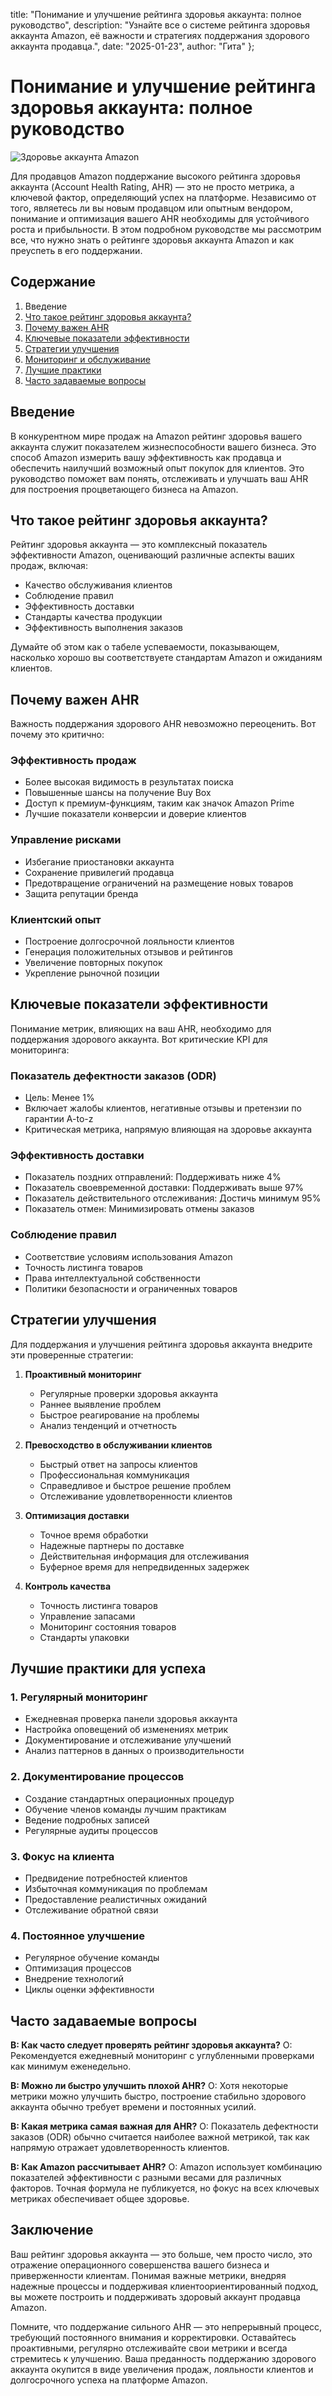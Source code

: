   title: "Понимание и улучшение рейтинга здоровья аккаунта: полное руководство",
  description: "Узнайте все о системе рейтинга здоровья аккаунта Amazon, её важности и стратегиях поддержания здорового аккаунта продавца.",
  date: "2025-01-23",
  author: "Гита"
};

# Понимание и улучшение рейтинга здоровья аккаунта: полное руководство

![Здоровье аккаунта Amazon](/images/blog/amazon-account-health.jpeg)

Для продавцов Amazon поддержание высокого рейтинга здоровья аккаунта (Account Health Rating, AHR) — это не просто метрика, а ключевой фактор, определяющий успех на платформе. Независимо от того, являетесь ли вы новым продавцом или опытным вендором, понимание и оптимизация вашего AHR необходимы для устойчивого роста и прибыльности. В этом подробном руководстве мы рассмотрим все, что нужно знать о рейтинге здоровья аккаунта Amazon и как преуспеть в его поддержании.

## Содержание

1. Введение
2. [Что такое рейтинг здоровья аккаунта?](#что-такое-рейтинг-здоровья-аккаунта)
3. [Почему важен AHR](#почему-важен-ahr)
4. [Ключевые показатели эффективности](#ключевые-показатели-эффективности)
5. [Стратегии улучшения](#стратегии-улучшения)
6. [Мониторинг и обслуживание](#мониторинг-и-обслуживание)
7. [Лучшие практики](#лучшие-практики)
8. [Часто задаваемые вопросы](#часто-задаваемые-вопросы)

## Введение

В конкурентном мире продаж на Amazon рейтинг здоровья вашего аккаунта служит показателем жизнеспособности вашего бизнеса. Это способ Amazon измерить вашу эффективность как продавца и обеспечить наилучший возможный опыт покупок для клиентов. Это руководство поможет вам понять, отслеживать и улучшать ваш AHR для построения процветающего бизнеса на Amazon.

## Что такое рейтинг здоровья аккаунта?

Рейтинг здоровья аккаунта — это комплексный показатель эффективности Amazon, оценивающий различные аспекты ваших продаж, включая:

- Качество обслуживания клиентов
- Соблюдение правил
- Эффективность доставки
- Стандарты качества продукции
- Эффективность выполнения заказов

Думайте об этом как о табеле успеваемости, показывающем, насколько хорошо вы соответствуете стандартам Amazon и ожиданиям клиентов.

## Почему важен AHR

Важность поддержания здорового AHR невозможно переоценить. Вот почему это критично:

### Эффективность продаж
- Более высокая видимость в результатах поиска
- Повышенные шансы на получение Buy Box
- Доступ к премиум-функциям, таким как значок Amazon Prime
- Лучшие показатели конверсии и доверие клиентов

### Управление рисками
- Избегание приостановки аккаунта
- Сохранение привилегий продавца
- Предотвращение ограничений на размещение новых товаров
- Защита репутации бренда

### Клиентский опыт
- Построение долгосрочной лояльности клиентов
- Генерация положительных отзывов и рейтингов
- Увеличение повторных покупок
- Укрепление рыночной позиции

## Ключевые показатели эффективности

Понимание метрик, влияющих на ваш AHR, необходимо для поддержания здорового аккаунта. Вот критические KPI для мониторинга:

### Показатель дефектности заказов (ODR)
- Цель: Менее 1%
- Включает жалобы клиентов, негативные отзывы и претензии по гарантии A-to-z
- Критическая метрика, напрямую влияющая на здоровье аккаунта

### Эффективность доставки
- Показатель поздних отправлений: Поддерживать ниже 4%
- Показатель своевременной доставки: Поддерживать выше 97%
- Показатель действительного отслеживания: Достичь минимум 95%
- Показатель отмен: Минимизировать отмены заказов

### Соблюдение правил
- Соответствие условиям использования Amazon
- Точность листинга товаров
- Права интеллектуальной собственности
- Политики безопасности и ограниченных товаров

## Стратегии улучшения

Для поддержания и улучшения рейтинга здоровья аккаунта внедрите эти проверенные стратегии:

1. **Проактивный мониторинг**
   - Регулярные проверки здоровья аккаунта
   - Раннее выявление проблем
   - Быстрое реагирование на проблемы
   - Анализ тенденций и отчетность

2. **Превосходство в обслуживании клиентов**
   - Быстрый ответ на запросы клиентов
   - Профессиональная коммуникация
   - Справедливое и быстрое решение проблем
   - Отслеживание удовлетворенности клиентов

3. **Оптимизация доставки**
   - Точное время обработки
   - Надежные партнеры по доставке
   - Действительная информация для отслеживания
   - Буферное время для непредвиденных задержек

4. **Контроль качества**
   - Точность листинга товаров
   - Управление запасами
   - Мониторинг состояния товаров
   - Стандарты упаковки

## Лучшие практики для успеха

### 1. Регулярный мониторинг
- Ежедневная проверка панели здоровья аккаунта
- Настройка оповещений об изменениях метрик
- Документирование и отслеживание улучшений
- Анализ паттернов в данных о производительности

### 2. Документирование процессов
- Создание стандартных операционных процедур
- Обучение членов команды лучшим практикам
- Ведение подробных записей
- Регулярные аудиты процессов

### 3. Фокус на клиента
- Предвидение потребностей клиентов
- Избыточная коммуникация по проблемам
- Предоставление реалистичных ожиданий
- Отслеживание обратной связи

### 4. Постоянное улучшение
- Регулярное обучение команды
- Оптимизация процессов
- Внедрение технологий
- Циклы оценки эффективности

## Часто задаваемые вопросы

**В: Как часто следует проверять рейтинг здоровья аккаунта?**
О: Рекомендуется ежедневный мониторинг с углубленными проверками как минимум еженедельно.

**В: Можно ли быстро улучшить плохой AHR?**
О: Хотя некоторые метрики можно улучшить быстро, построение стабильно здорового аккаунта обычно требует времени и постоянных усилий.

**В: Какая метрика самая важная для AHR?**
О: Показатель дефектности заказов (ODR) обычно считается наиболее важной метрикой, так как напрямую отражает удовлетворенность клиентов.

**В: Как Amazon рассчитывает AHR?**
О: Amazon использует комбинацию показателей эффективности с разными весами для различных факторов. Точная формула не публикуется, но фокус на всех ключевых метриках обеспечивает общее здоровье.

## Заключение

Ваш рейтинг здоровья аккаунта — это больше, чем просто число, это отражение операционного совершенства вашего бизнеса и приверженности клиентам. Понимая важные метрики, внедряя надежные процессы и поддерживая клиентоориентированный подход, вы можете построить и поддерживать здоровый аккаунт продавца Amazon.

Помните, что поддержание сильного AHR — это непрерывный процесс, требующий постоянного внимания и корректировки. Оставайтесь проактивными, регулярно отслеживайте свои метрики и всегда стремитесь к улучшению. Ваша преданность поддержанию здорового аккаунта окупится в виде увеличения продаж, лояльности клиентов и долгосрочного успеха на платформе Amazon.

